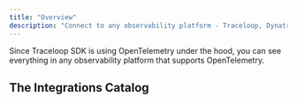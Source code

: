 ```yaml
---
title: "Overview"
description: "Connect to any observability platform - Traceloop, Dynatrace, Datadog, Honeycomb, and others"
---
```


Since Traceloop SDK is using OpenTelemetry under the hood, you can see everything
in any observability platform that supports OpenTelemetry.

## The Integrations Catalog

<CardGroup cols={3}>
  <Card title="Traceloop" href="/openllmetry/integrations/traceloop"></Card>
  <Card title="Axiom" href="/openllmetry/integrations/axiom"></Card>
  <Card
    title="Azure Application Insights"
    href="/openllmetry/integrations/azure"
  ></Card>
  <Card title="Braintrust" href="/openllmetry/integrations/braintrust"></Card>
  <Card title="Dash0" href="/openllmetry/integrations/dash0"></Card>
  <Card title="Datadog" href="/openllmetry/integrations/datadog"></Card>
  <Card title="Dynatrace" href="/openllmetry/integrations/dynatrace"></Card>
  <Card title="Google Cloud" href="/openllmetry/integrations/gcp"></Card>
  <Card title="Grafana Tempo" href="/openllmetry/integrations/grafana"></Card>
  <Card title="Highlight" href="/openllmetry/integrations/highlight"></Card>
  <Card title="Honeycomb" href="/openllmetry/integrations/honeycomb"></Card>
  <Card title="HyperDX" href="/openllmetry/integrations/hyperdx"></Card>
  <Card title="Instana" href="/openllmetry/integrations/instana"></Card>
  <Card title="Langfuse" href="/openllmetry/integrations/langfuse"></Card>
  <Card title="LangSmith" href="/openllmetry/integrations/langsmith"></Card>
  <Card title="KloudMate" href="/openllmetry/integrations/kloudmate"></Card>
  <Card title="Middleware" href="/openllmetry/integrations/middleware"></Card>
  <Card title="New Relic" href="/openllmetry/integrations/newrelic"></Card>
  <Card
    title="OpenTelemetry Collector"
    href="/openllmetry/integrations/otel-collector"
  ></Card>
  <Card
    title="Oracle Cloud"
    href="/openllmetry/integrations/oraclecloud"
  ></Card>
  <Card
    title="Service Now Cloud Observability"
    href="/openllmetry/integrations/service-now"
  ></Card>
  <Card title="Sentry" href="/openllmetry/integrations/sentry"></Card>
  <Card title="SigNoz" href="/openllmetry/integrations/signoz"></Card>
  <Card title="Splunk" href="/openllmetry/integrations/splunk"></Card>
</CardGroup>
